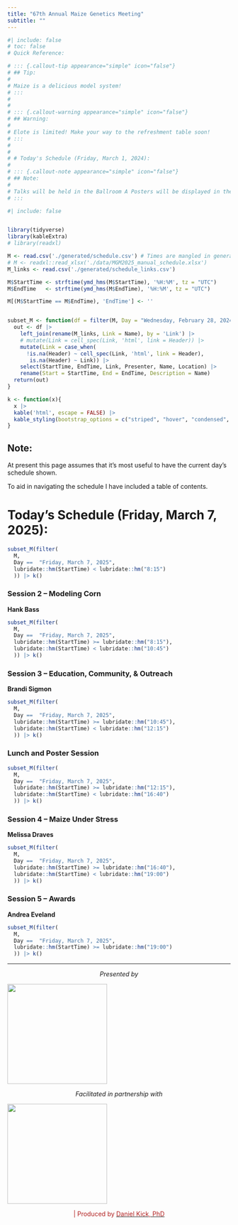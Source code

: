 ```yaml
---
title: "67th Annual Maize Genetics Meeting"
subtitle: ""
---
```



```r
#| include: false
# toc: false
# Quick Reference: 

# ::: {.callout-tip appearance="simple" icon="false"}
# ## Tip:
# 
# Maize is a delicious model system!
# :::
# 
# 
# ::: {.callout-warning appearance="simple" icon="false"}
# ## Warning:
# 
# Elote is limited! Make your way to the refreshment table soon! 
# :::
# 
# 
# # Today's Schedule (Friday, March 1, 2024):
# 
# ::: {.callout-note appearance="simple" icon="false"}
# ## Note:
# 
# Talks will be held in the Ballroom A Posters will be displayed in the Ballroom B&C
# :::
```

```r
#| include: false


library(tidyverse)
library(kableExtra)
# library(readxl)

M <- read.csv('./generated/schedule.csv') # Times are mangled in generated
# M <- readxl::read_xlsx('./data/MGM2025_manual_schedule.xlsx')
M_links <- read.csv('./generated/schedule_links.csv')

M$StartTime <- strftime(ymd_hms(M$StartTime), '%H:%M', tz = "UTC")
M$EndTime   <- strftime(ymd_hms(M$EndTime), '%H:%M', tz = "UTC")

M[(M$StartTime == M$EndTime), 'EndTime'] <- ''


subset_M <- function(df = filter(M, Day = "Wednesday, February 28, 2024")){
  out <- df |>
    left_join(rename(M_links, Link = Name), by = 'Link') |> 
    # mutate(Link = cell_spec(Link, 'html', link = Header)) |>
    mutate(Link = case_when(
      !is.na(Header) ~ cell_spec(Link, 'html', link = Header),
       is.na(Header) ~ Link)) |>
    select(StartTime, EndTime, Link, Presenter, Name, Location) |>
    rename(Start = StartTime, End = EndTime, Description = Name)
  return(out)
}

k <- function(x){
  x |> 
  kable('html', escape = FALSE) |>
  kable_styling(bootstrap_options = c("striped", "hover", "condensed", "responsive"))
}
```


::: {.callout-note appearance="simple" icon="false"}
## Note:

At present this page assumes that it's most useful to have the current day's schedule shown.

To aid in navigating the schedule I have included a table of contents. 
:::


# Today's Schedule (Friday, March 7, 2025):    

```r
subset_M(filter(
  M, 
  Day ==  "Friday, March 7, 2025", 
  lubridate::hm(StartTime) < lubridate::hm("8:15")
  )) |> k()

```


### Session 2 – Modeling Corn

**Hank Bass**

```r
subset_M(filter(
  M, 
  Day ==  "Friday, March 7, 2025", 
  lubridate::hm(StartTime) >= lubridate::hm("8:15"),
  lubridate::hm(StartTime) < lubridate::hm("10:45")
  )) |> k()
```


### Session 3 – Education, Community, & Outreach

**Brandi Sigmon**

```r
subset_M(filter(
  M, 
  Day ==  "Friday, March 7, 2025", 
  lubridate::hm(StartTime) >= lubridate::hm("10:45"),
  lubridate::hm(StartTime) < lubridate::hm("12:15")
  )) |> k()
```

### Lunch and Poster Session

```r
subset_M(filter(
  M, 
  Day ==  "Friday, March 7, 2025", 
  lubridate::hm(StartTime) >= lubridate::hm("12:15"),
  lubridate::hm(StartTime) < lubridate::hm("16:40")
  )) |> k()
```

### Session 4 – Maize Under Stress

**Melissa Draves**

```r
subset_M(filter(
  M, 
  Day ==  "Friday, March 7, 2025", 
  lubridate::hm(StartTime) >= lubridate::hm("16:40"),
  lubridate::hm(StartTime) < lubridate::hm("19:00")
  )) |> k()
```



### Session 5 – Awards

**Andrea Eveland**

```r
subset_M(filter(
  M, 
  Day ==  "Friday, March 7, 2025", 
  lubridate::hm(StartTime) >= lubridate::hm("19:00")
  )) |> k()
```





------------------------------------------------------------------------

::: {style="text-align: center"}
*Presented by*
:::

![](data/assets/000_Cover_Draft1_MCG_logo.png){fig-align="center" width="225"}

::: {style="text-align: center"}
*Facilitated in partnership with*
:::

![](data/assets/000_Cover_Draft1_ConferenceDirect.png){fig-align="center" width="225"}

::: {style="text-align: center"}
<span style="color:firebrick">| Produced by</span> [<span style="color:firebrick">Daniel Kick, PhD</span>](mailto:hello@danielkick.com)
:::
